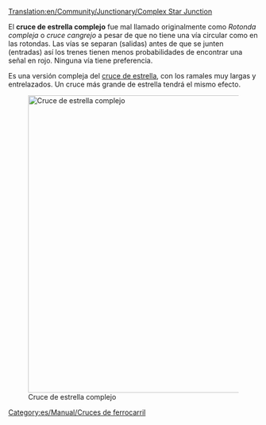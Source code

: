 [[Translation:en/Community/Junctionary/Complex Star Junction]]

{{es/Community/Junctionary/Menú de Cruces}}
El '''cruce de estrella complejo''' fue mal llamado originalmente como ''Rotonda compleja'' o ''cruce cangrejo'' a pesar de que no tiene una vía circular como en las rotondas. Las vías se separan (salidas) antes de que se junten (entradas) así los trenes tienen menos probabilidades de encontrar una señal en rojo. Ninguna vía tiene preferencia.

Es una versión compleja del [[es/Community/Junctionary/Cruce de estrella|cruce de estrella]], con los ramales muy largas y entrelazados. Un cruce más grande de estrella tendrá el mismo efecto.

[[File:en/Community/Junctionary/Lgroundabout.png|none|thumb|600px|Cruce de estrella complejo]]

{{es/Community/Junctionary/Criterios sobre cruces|Caro|3|0|1|1|1|1|0|0|0|0|0||Los trenes averiados solo afectan una vía.|
*Puede manejar un gran número de trenes a la vez.
*Necesita una enorme cantidad de espacio.
}}

[[Category:es/Manual/Cruces de ferrocarril]]